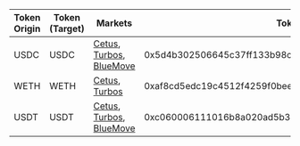 
| Token Origin | Token (Target) | Markets                                                                                                             | Token contract address                                             |
| ------------ | -------------- | ------------------------------------------------------------------------------------------------------------------- | ------------------------------------------------------------------ |
| USDC         | USDC           | [Cetus](https://app.cetus.zone/), [Turbos](https://app.turbos.finance/trade), [BlueMove](https://dex.bluemove.net/) | 0x5d4b302506645c37ff133b98c4b50a5ae14841659738d6d733d59d0d217a93bf |
| WETH         | WETH           | [Cetus](https://app.cetus.zone/), [Turbos](https://app.turbos.finance/trade)                                        | 0xaf8cd5edc19c4512f4259f0bee101a40d41ebed738ade5874359610ef8eeced5 |
| USDT         | USDT           | [Cetus](https://app.cetus.zone/), [Turbos](https://app.turbos.finance/trade), [BlueMove](https://dex.bluemove.net/) | 0xc060006111016b8a020ad5b33834984a437aaa7d3c74c18e09a95d48aceab08c |
